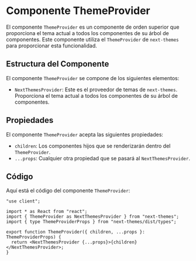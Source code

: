 # Componente ThemeProvider

El componente `ThemeProvider` es un componente de orden superior que proporciona el tema actual a todos los componentes de su árbol de componentes. Este componente utiliza el `ThemeProvider` de `next-themes` para proporcionar esta funcionalidad.

## Estructura del Componente

El componente `ThemeProvider` se compone de los siguientes elementos:

- `NextThemesProvider`: Este es el proveedor de temas de `next-themes`. Proporciona el tema actual a todos los componentes de su árbol de componentes.

## Propiedades

El componente `ThemeProvider` acepta las siguientes propiedades:

- `children`: Los componentes hijos que se renderizarán dentro del `ThemeProvider`.
- `...props`: Cualquier otra propiedad que se pasará al `NextThemesProvider`.

## Código

Aquí está el código del componente `ThemeProvider`:

``` tsx
"use client";

import * as React from "react";
import { ThemeProvider as NextThemesProvider } from "next-themes";
import { type ThemeProviderProps } from "next-themes/dist/types";

export function ThemeProvider({ children, ...props }: ThemeProviderProps) {
  return <NextThemesProvider {...props}>{children}</NextThemesProvider>;
}
```